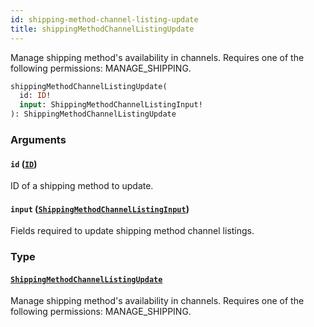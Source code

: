 ```yaml
---
id: shipping-method-channel-listing-update
title: shippingMethodChannelListingUpdate
---
```


Manage shipping method's availability in channels. Requires one of the following permissions: MANAGE_SHIPPING.

```graphql
shippingMethodChannelListingUpdate(
  id: ID!
  input: ShippingMethodChannelListingInput!
): ShippingMethodChannelListingUpdate
```

### Arguments

#### `id` ([`ID`](../../../developer/api-reference/scalars/id))

ID of a shipping method to update.

#### `input` ([`ShippingMethodChannelListingInput`](../../../developer/api-reference/inputs/shipping-method-channel-listing-input))

Fields required to update shipping method channel listings.

### Type

#### [`ShippingMethodChannelListingUpdate`](../../../developer/api-reference/objects/shipping-method-channel-listing-update)

Manage shipping method's availability in channels. Requires one of the following permissions: MANAGE_SHIPPING.
